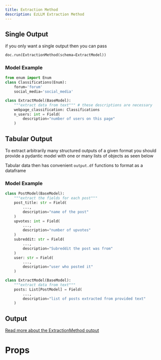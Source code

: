 ```yaml
---
title: Extraction Method
description: EzLLM Extraction Method
---
```


## Single Output
if you only want a single output then you can pass 
```py
doc.run(ExtractionMethod(schema=ExtractModel))
```

### Model Example
```py
from enum import Enum
class Classifications(Enum):
    forum='forum'
    social_media='social_media'

class ExtractModel(BaseModel):
    """extract data from text""" # these descriptions are necessary
    webpage_classification: Classifications
    n_users: int = Field(
        description="number of users on this page"
    )
```


## Tabular Output
To extract arbitrarily many structured outputs of a given format you should provide a pydantic model with one or many lists of objects as seen below

Tabular data then has convenient `output.df` functions to format as a dataframe

### Model Example
```py
class PostModel(BaseModel):
    """extract the fields for each post"""
    post_title: str = Field(
        ...,
        description="name of the post"
    )
    upvotes: int = Field(
        ...,
        description="number of upvotes"
    )
    subreddit: str = Field(
        ...,
        description="Subreddit the post was from"
    )
    user: str = Field(
        ...,
        description="user who posted it"
    )

class ExtractModel(BaseModel):
    """extract data from text"""
    posts: List[PostModel] = Field(
        ...,
        description="list of posts extracted from provided text"
    )
```

## Output
[Read more about the ExtractionMethod output](</entities/response/output/methods/ExtractionMethodResponse>)

# Props
<ParamField path="schema" type="PydanticBaseModel" required>
    
</ParamField>